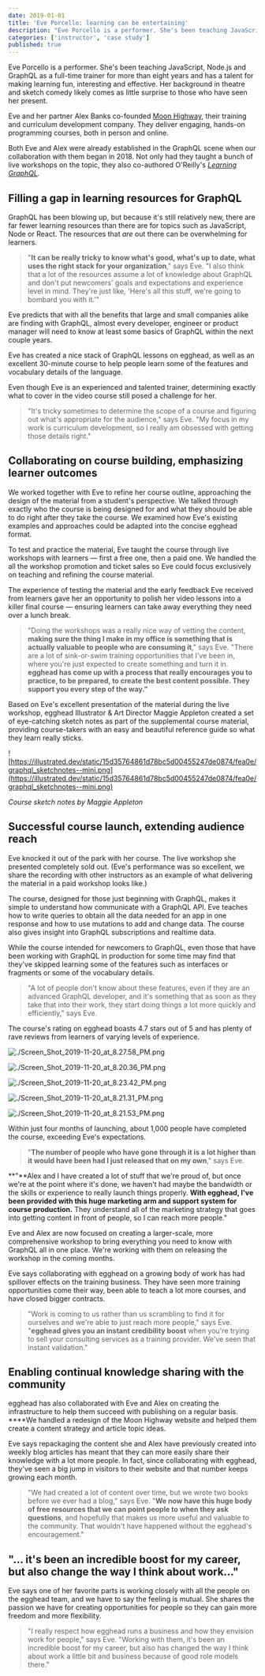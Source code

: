 ```yaml
---
date: 2019-01-01
title: 'Eve Porcello: learning can be entertaining'
description: "Eve Porcello is a performer. She's been teaching JavaScript, Node.js and GraphQL as a full-time trainer for more than eight years and has a talent for making learning fun, interesting and effective. Her background in theatre and sketch comedy likely comes as little surprise to those who have seen her present."
categories: ['instructor', 'case study']
published: true
---
```


Eve Porcello is a performer. She's been teaching JavaScript, Node.js and GraphQL as a full-time trainer for more than eight years and has a talent for making learning fun, interesting and effective. Her background in theatre and sketch comedy likely comes as little surprise to those who have seen her present.

Eve and her partner Alex Banks co-founded [Moon Highway](https://moonhighway.com), their training and curriculum development company. They deliver engaging, hands-on programming courses, both in person and online. 

Both Eve and Alex were already established in the GraphQL scene when our collaboration with them began in 2018. Not only had they taught a bunch of live workshops on the topic, they also co-authored O'Reilly's *[Learning GraphQL](https://www.oreilly.com/library/view/learning-graphql/9781492030706/).*  

## Filling a gap in learning resources for GraphQL

GraphQL has been blowing up, but because it's still relatively new, there are far fewer learning resources than there are for topics such as JavaScript, Node or React. The resources that *are* out there can be overwhelming for learners. 

> "**It can be really tricky to know what's good, what's up to date, what uses the right stack for your organization**," says Eve. "I also think that a lot of the resources assume a lot of knowledge about GraphQL and don't put newcomers' goals and expectations and experience level in mind. They're just like, 'Here's all this stuff, we're going to bombard you with it.'"

Eve predicts that with all the benefits that large and small companies alike are finding with GraphQL, almost every developer, engineer or product manager will need to know at least some basics of GraphQL within the next couple years. 

Eve has created a nice stack of GraphQL lessons on egghead, as well as an excellent 30-minute course to help people learn some of the features and vocabulary details of the language. 

Even though Eve is an experienced and talented trainer, determining exactly what to cover in the video course still posed a challenge for her. 

> "It's tricky sometimes to determine the scope of a course and figuring out what's appropriate for the audience," says Eve. "My focus in my work is curriculum development, so I really am obsessed with getting those details right."

## Collaborating on course building, emphasizing learner outcomes

We worked together with Eve to refine her course outline, approaching the design of the material from a student's perspective. We talked through exactly who the course is being designed for and what they should be able to do right after they take the course. We examined how Eve's existing examples and approaches could be adapted into the concise egghead format. 

To test and practice the material, Eve taught the course through live workshops with learners — first a free one, then a paid one. We handled the all the workshop promotion and ticket sales so Eve could focus exclusively on teaching and refining the course material. 

The experience of testing the material and the early feedback Eve received from learners gave her an opportunity to polish her video lessons into a killer final course — ensuring learners can take away everything they need over a lunch break. 

> "Doing the workshops was a really nice way of vetting the content, **making sure the thing I make in my office is something that is actually valuable to people who are consuming it**," says Eve. "There are a lot of sink-or-swim training opportunities that I've been in, where you're just expected to create something and turn it in. **egghead has come up with a process that really encourages you to practice, to be prepared, to create the best content possible. They support you every step of the way."**

Based on Eve's excellent presentation of the material during the live workshop, egghead Illustrator & Art Director Maggie Appleton created a set of eye-catching sketch notes as part of the supplemental course material, providing course-takers with an easy and beautiful reference guide so what they learn really sticks. 

![https://illustrated.dev/static/15d35764861d78bc5d00455247de0874/fea0e/graphql_sketchnotes--mini.png](https://illustrated.dev/static/15d35764861d78bc5d00455247de0874/fea0e/graphql_sketchnotes--mini.png)

*Course sketch notes by Maggie Appleton* 

## Successful course launch, extending audience reach

Eve knocked it out of the park with her course. The live workshop she presented completely sold out. (Eve's performance was so excellent, we share the recording with other instructors as an example of what delivering the material in a paid workshop looks like.)  

The course, designed for those just beginning with GraphQL, makes it simple to understand how communicate with a GraphQL API. Eve teaches how to write queries to obtain all the data needed for an app in one response and how to use mutations to add and change data. The course also gives insight into GraphQL subscriptions and realtime data.

While the course intended for newcomers to GraphQL, even those that have been working with GraphQL in production for some time may find that they've skipped learning some of the features such as interfaces or fragments or some of the vocabulary details. 

> "A lot of people don't know about these features, even if they are an advanced GraphQL developer, and it's something that as soon as they take that into their work, they start doing things a lot more quickly and efficiently," says Eve.

The course's rating on egghead boasts 4.7 stars out of 5 and has plenty of rave reviews from learners of varying levels of experience. 

![./Screen_Shot_2019-11-20_at_8.27.58_PM.png](./Screen_Shot_2019-11-20_at_8.27.58_PM.png)

![./Screen_Shot_2019-11-20_at_8.20.36_PM.png](./Screen_Shot_2019-11-20_at_8.20.36_PM.png)

![./Screen_Shot_2019-11-20_at_8.23.42_PM.png](./Screen_Shot_2019-11-20_at_8.23.42_PM.png)

![./Screen_Shot_2019-11-20_at_8.21.31_PM.png](./Screen_Shot_2019-11-20_at_8.21.31_PM.png)

![./Screen_Shot_2019-11-20_at_8.21.53_PM.png](./Screen_Shot_2019-11-20_at_8.21.53_PM.png)

Within just four months of launching, about 1,000 people have completed the course, exceeding Eve's expectations. 

> "**The number of people who have gone through it is a lot higher than it would have been had I just released that on my own**," says Eve. 

**"**Alex and I have created a lot of stuff that we're proud of, but once we're at the point where it's done, we haven't had maybe the bandwidth or the skills or experience to really launch things properly. **With egghead, I've been provided with this huge marketing arm and support system for course production.** They understand all of the marketing strategy that goes into getting content in front of people, so I can reach more people."

Eve and Alex are now focused on creating a larger-scale, more comprehensive workshop to bring everything you need to know with GraphQL all in one place. We're working with them on releasing the workshop in the coming months. 

Eve says collaborating with egghead on a growing body of work has had spillover effects on the training business. They have seen more training opportunities come their way, been able to teach a lot more courses, and have closed bigger contracts. 

> "Work is coming to us rather than us scrambling to find it for ourselves and we're able to just reach more people," says Eve. "**egghead gives you an instant credibility boost** when you're trying to sell your consulting services as a training provider. We've seen that instant validation."

## Enabling continual knowledge sharing with the community

egghead has also collaborated with Eve and Alex on creating the infrastructure to help them succeed with publishing on a regular basis. ****We handled a redesign of the Moon Highway website and helped them create a content strategy and article topic ideas. 

Eve says repackaging the content she and Alex have previously created into weekly blog articles has meant that they can more easily share their knowledge with a lot more people. In fact, since collaborating with egghead, they've seen a big jump in visitors to their website and that number keeps growing each month. 

> "We had created a lot of content over time, but we wrote two books before we ever had a blog," says Eve. "**We now have this huge body of free resources that we can point people to when they ask questions**, and hopefully that makes us more useful and valuable to the community. That wouldn't have happened without the egghead's encouragement."

## "... it's been an incredible boost for my career, but also change the way I think about work..."

Eve says one of her favorite parts is working closely with all the people on the egghead team, and we have to say the feeling is mutual. She shares the passion we have for creating opportunities for people so they can gain more freedom and more flexibility. 

> "I really respect how egghead runs a business and how they envision work for people," says Eve. "Working with them, it's been an incredible boost for my career, but also has changed the way I think about work a little bit and business because of good role models there."